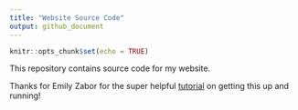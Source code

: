 ```yaml
---
title: "Website Source Code"
output: github_document
---
```


```r
knitr::opts_chunk$set(echo = TRUE)
```

This repository contains source code for my website. 

Thanks for Emily Zabor for the super helpful [tutorial](https://www.emilyzabor.com/tutorials/rmarkdown_websites_tutorial.html) on getting this up and running!